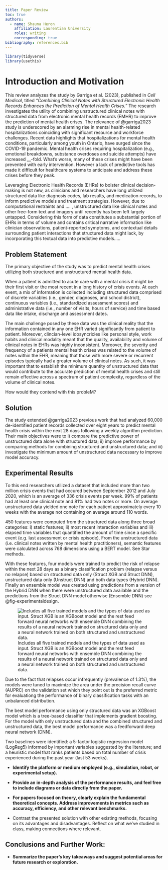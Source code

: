 ```yaml
---
title: Paper Review
toc: true
authors:
  - name: Shauna Heron
    affiliation: Laurentian University
    roles: writing
    corresponding: true
bibliography: references.bib
---
```


```r
library(tidyverse)
library(usethis)

```

# **Introduction and Motivation**

This review analyzes the study by Garriga et al. (2023), published in *Cell Medical*, titled *"Combining Clinical Notes with Structured Electronic Health Records Enhances the Prediction of Mental Health Crises."* The research investigates the utility of combining unstructured clinical notes with structured data from electronic mental health records (EMHR) to improve the prediction of mental health crises. The relevance of @garriga2023 study is underscored by an alarming rise in mental health-related hospitalizations coinciding with significant resource and workforce challenges. Recent data highlights that hospitalizations for mental health conditions, particularly among youth in Ontario, have surged since the COVID-19 pandemic. Mental health crises requiring hospitalization (e.g., emotional breakdowns, substance overdoses and suicide attempts) have increased \_\_-fold. What's worse, many of these crises might have been prevented with early intervention. However a lack of predictive tools has made it difficult for healthcare systems to anticipate and address these crises before they peak.

Leveraging Electronic Health Records (EHRs) to bolster clinical decision-making is not new, as clinicians and researchers have long utilized structured data like diagnosis codes, lab results, and medication records, to inform predictive models and treatment strategies. However, due to computational restraints and .... , unstructured data like clinical notes and other free-form text and imagery until recently has been left largely untapped. Considering this form of data constitutes a substantial portion of EHRs in terms of volume and contains critical narrative information like clinician observations, patient-reported symptoms, and contextual details surrounding patient interactions that structured data might lack, by incorporating this textual data into predictive models.....

## Problem Statement

The primary objective of the study was to predict mental health crises utilizing both structured and unstructured mental health data.

When a patient is admitted to acute care with a mental crisis it might be their first visit or the most recent in a long history of crisis events. At each event, a mix of information is collected including structured data comprised of discrete variables (i.e., gender, diagnoses, and school district), continuous variables (i.e., standardized assessment scores) and administrative data (i.e., number of visits, hours of service) and time based data like intake, discharge and assessment dates.

The main challenge posed by these data was the clinical reality that the information contained in any one EHR varied significantly from patient to patient. Moreover, clincian-level idosyncricies like personal style, work habits and clinical modality meant that the quality, availability and volume of clinical notes in EHRs was highly inconsistent. Moreover, the severity and frequency of a patients mental health crises was related to the volume of notes within the EHR, meaning that those with more severe or recurrent episodes typically had a greater volume of clinical notes. As such, it was important that to establish the minimum quantity of unstructured data that would contribute to the accurate prediction of mental health crises and still remain effective across a spectrum of patient complexity, regardless of the volume of clinical notes.

How would they contend with this probleM?

## **Solution**

The study extended @garriga2023 previous work that had analyzed 60,000 de-identified patient records collected over eight years to predict mental health crisis within the next 28 days following a weekly algorithm prediction. Their main objectives were to i) compare the predictive power of unstructured data alone with structured data; ii) improve performance by comparing methods for combining structured and unstructured data; and iii) investigate the minimum amount of unstructured data necessary to improve model accuracy.

## **Experimental Results**

To this end researchers utilized a dataset that included more than two million crisis events that had occured between September 2012 and July 2020, which is an average of 336 crisis events per week. 99% of patients had at least one clinical note and 81% had two notes or more. On average unstructured data yielded one note for each patient approximately every 10 weeks with the average not containing on average around 110 words.

450 features were computed from the structured data along three broad categories: i) static features; ii) most recent interaction variables and iii) elapsed time variables that quantified the amount of time since a specific event (e.g. last assessment or crisis episode). From the unstructured data (i.e. clinical notes written by mental health practitioners), semantic features were calculated across 768 dimensions using a BERT model. See Star methods.

With these features, four models were trained to predict the risk of relapse within the next 28 days as a binary classification problem (relapse versus no relapse) based on structured data only (Struct XGB and Struct DNN), unstructured data only (Unstruct DNN) and both data types (Hybrid DNN). Finally an ensemble model was created using predictions from a version of the Hybrid DNN when there were unstructured data available and the predictions from the Struct DNN model otherwise (Ensemble DNN) see @fig-experimentaldesign.

![Includes all five trained models and the types of data used as input. Struct XGB is an XGBoost model and the rest feed forward neural networks with ensemble DNN combining the results of a neural network trained on structured data only and a neural network trained on both structured and unstructured data.](images/paste-1.png){#fig-experimentaldesign}

Due to the fact that relapses occur infrequently (prevalence of 1.3%), the models were tuned to maximize the area under the precision recall curve (AUPRC) on the validation set which they point out is the preferred metric for evaluationg the performance of binary classification tasks with an unbalanced distribution.

The best model performance using only structured data was an XGBoost model which is a tree-based classifier that implements gradient boosting. For the model with only unstructured data and the combined structured and unstructured data, the best model performance was a feedforward deep neural network (DNN).

Two baselines were identified: a 5-factor logistic regression model (LogReg5) informed by important variables suggested by the literature; and a heuristic model that ranks patients based on total number of crisis experienced during the past year (last 53 weeks).

-   **Identify the platform or medium employed (e.g., simulation, robot, or experimental setup).**

-   **Provide an in-depth analysis of the performance results, and feel free to include diagrams or data directly from the paper.**

-   **For papers focused on theory, clearly explain the fundamental theoretical concepts. Address improvements in metrics such as accuracy, efficiency, and other relevant benchmarks.**

<!-- -->

-   Contrast the presented solution with other existing methods, focusing on its advantages and disadvantages. Reflect on what we've studied in class, making connections where relevant.

## **Conclusions and Further Work:**

-   **Summarize the paper's key takeaways and suggest potential areas for future research or exploration.**
